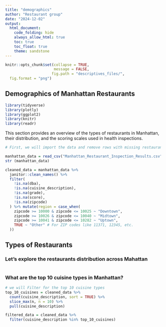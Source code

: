 ```yaml
---
title: "demographics"
author: "Restaurant group"
date: "2024-12-02"
output: 
  html_document:
    code_folding: hide
    always_allow_html: true
    toc: true
    toc_float: true
    theme: sandstone
---
```


```r
knitr::opts_chunk$set(collapse = TRUE, 
                      message = FALSE, 
                     fig.path = "descriptives_files/",
  fig.format = "png")
```

## Demographics of Manhattan Restaurants
```r
library(tidyverse)
library(plotly)
library(ggplot2)
library(knitr)
library(readr)
```
This section provides an overview of the types of restaurants in Manhattan, their distribution, and the scoring scales used in health inspections.
```r
# First, we will import the data and remove rows with missing restaurant name, cuisine type, grade, or score, then create a new variable called region

manhattan_data = read_csv("Manhattan_Restaurant_Inspection_Results.csv", na = c("NA", "", "."))
str (manhattan_data)

cleaned_data = manhattan_data %>%
  janitor::clean_names() %>%  
  filter(
    !is.na(dba),                         
    !is.na(cuisine_description),       
    !is.na(grade),                       
    !is.na(score),                       
    !is.na(zipcode)
  ) %>% mutate(region = case_when(
    zipcode >= 10000 & zipcode <= 10025 ~ "Downtown",
    zipcode >= 10026 & zipcode <= 10040 ~ "Midtown",
    zipcode >= 10041 & zipcode <= 10282 ~ "Uptown",
    TRUE ~ "Other" # For ZIP codes like 11371, 12345, etc.
  ))
```

## Types of Restaurants

### Let's explore the restaurants distribution across Mahattan
```r

```
### What are the top 10 cuisine types in Manhattan?
```r
# we will Filter for the top 10 cuisine types
top_10_cuisines = cleaned_data %>%
  count(cuisine_description, sort = TRUE) %>%
  slice_max(n, n = 10) %>%
  pull(cuisine_description)

filtered_data = cleaned_data %>%
  filter(cuisine_description %in% top_10_cuisines)


```


